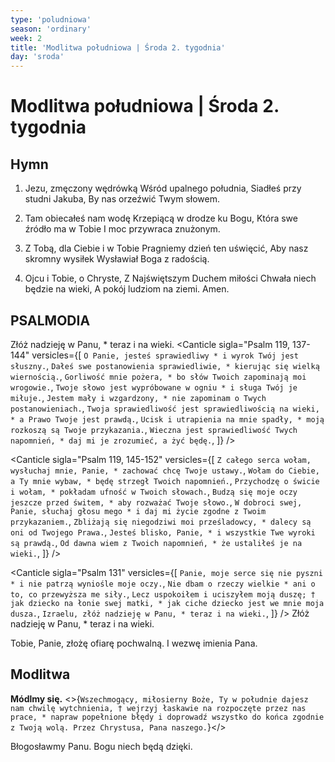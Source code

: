 ```yaml
---
type: 'poludniowa'
season: 'ordinary'
week: 2
title: 'Modlitwa południowa | Środa 2. tygodnia'
day: 'sroda'
---
```


# Modlitwa południowa | Środa 2. tygodnia

<OpeningVersicle />

## Hymn

1. Jezu, zmęczony wędrówką
Wśród upalnego południa,
Siadłeś przy studni Jakuba,
By nas orzeźwić Twym słowem.

2. Tam obiecałeś nam wodę
Krzepiącą w drodze ku Bogu,
Która swe źródło ma w Tobie
I moc przywraca znużonym.

3. Z Tobą, dla Ciebie i w Tobie
Pragniemy dzień ten uświęcić,
Aby nasz skromny wysiłek
Wysławiał Boga z radością.

4. Ojcu i Tobie, o Chryste,
Z Najświętszym Duchem miłości
Chwała niech będzie na wieki,
A pokój ludziom na ziemi. Amen.

## PSALMODIA

<Antiphon>Złóż nadzieję w Panu, * teraz i na wieki.</Antiphon>
<Canticle
  sigla="Psalm 119, 137-144"
  versicles={[
    `O Panie, jesteś sprawiedliwy *
i wyrok Twój jest słuszny.`,
    `Dałeś swe postanowienia sprawiedliwie, *
kierując się wielką wiernością.`,
    `Gorliwość mnie pożera, *
bo słów Twoich zapominają moi wrogowie.`,
    `Twoje słowo jest wypróbowane w ogniu *
i sługa Twój je miłuje.`,
    `Jestem mały i wzgardzony, *
nie zapominam o Twych postanowieniach.`,
    `Twoja sprawiedliwość jest sprawiedliwością na wieki, *
a Prawo Twoje jest prawdą.`,
    `Ucisk i utrapienia na mnie spadły, *
moją rozkoszą są Twoje przykazania.`,
    `Wieczna jest sprawiedliwość Twych napomnień, *
daj mi je zrozumieć, a żyć będę.`,
  ]}
/>

<Canticle
  sigla="Psalm 119, 145-152"
  versicles={[
    `Z całego serca wołam, wysłuchaj mnie, Panie, *
zachować chcę Twoje ustawy.`,
    `Wołam do Ciebie, a Ty mnie wybaw, *
będę strzegł Twoich napomnień.`,
    `Przychodzę o świcie i wołam, *
pokładam ufność w Twoich słowach.`,
    `Budzą się moje oczy jeszcze przed świtem, *
aby rozważać Twoje słowo.`,
    `W dobroci swej, Panie, słuchaj głosu mego *
i daj mi życie zgodne z Twoim przykazaniem.`,
    `Zbliżają się niegodziwi moi prześladowcy, *
dalecy są oni od Twojego Prawa.`,
    `Jesteś blisko, Panie, *
i wszystkie Twe wyroki są prawdą.`,
    `Od dawna wiem z Twoich napomnień, *
że ustaliłeś je na wieki.`,
  ]}
/>

<Canticle
  sigla="Psalm 131"
  versicles={[
    `Panie, moje serce się nie pyszni *
i nie patrzą wyniośle moje oczy.`,
    `Nie dbam o rzeczy wielkie *
ani o to, co przewyższa me siły.`,
    `Lecz uspokoiłem i uciszyłem moją duszę; †
jak dziecko na łonie swej matki, *
jak ciche dziecko jest we mnie moja dusza.`,
    `Izraelu, złóż nadzieję w Panu, *
teraz i na wieki.`,
  ]}
/>
<Antiphon>Złóż nadzieję w Panu, * teraz i na wieki.</Antiphon>

<Passage
  className="mt-6"
  sigla="Kol 3, 17"
  passage="Wszystko, cokolwiek działacie słowem lub czynem, wszystko czyńcie w imię Pana Jezusa, dziękując Bogu Ojcu przez Niego."
/>

<V>Tobie, Panie, złożę ofiarę pochwalną.</V>
<R>I wezwę imienia Pana.</R>

## Modlitwa

<b>Módlmy się.</b> <>{`Wszechmogący, miłosierny Boże, Ty w południe dajesz nam chwilę wytchnienia, † wejrzyj łaskawie na rozpoczęte przez nas prace, * napraw popełnione błędy i doprowadź wszystko do końca zgodnie z Twoją wolą. Przez Chrystusa, Pana naszego.`}</>

<Amen />

<V>Błogosławmy Panu.</V>
<R>Bogu niech będą dzięki.</R>
